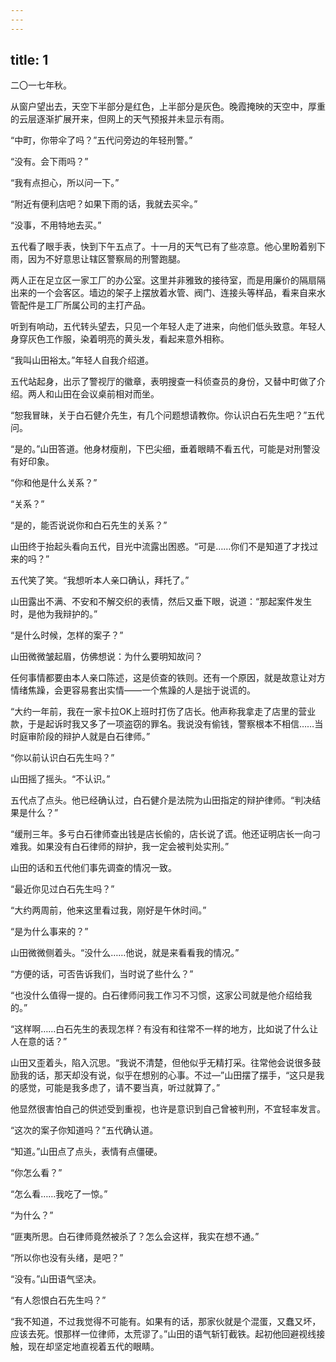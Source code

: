 ```yaml
---
---
---
```

title: 1
---

二〇一七年秋。

从窗户望出去，天空下半部分是红色，上半部分是灰色。晚霞掩映的天空中，厚重的云层逐渐扩展开来，但网上的天气预报并未显示有雨。

“中町，你带伞了吗？”五代问旁边的年轻刑警。”

“没有。会下雨吗？”

“我有点担心，所以问一下。”

“附近有便利店吧？如果下雨的话，我就去买伞。”

“没事，不用特地去买。”

五代看了眼手表，快到下午五点了。十一月的天气已有了些凉意。他心里盼着别下雨，因为不好意思让辖区警察局的刑警跑腿。

两人正在足立区一家工厂的办公室。这里并非雅致的接待室，而是用廉价的隔扇隔出来的一个会客区。墙边的架子上摆放着水管、阀门、连接头等样品，看来自来水管配件是工厂所属公司的主打产品。

听到有响动，五代转头望去，只见一个年轻人走了进来，向他们低头致意。年轻人身穿灰色工作服，染着明亮的黄头发，看起来意外相称。

“我叫山田裕太。”年轻人自我介绍道。

五代站起身，出示了警视厅的徽章，表明搜查一科侦查员的身份，又替中町做了介绍。两人和山田在会议桌前相对而坐。

“恕我冒昧，关于白石健介先生，有几个问题想请教你。你认识白石先生吧？”五代问。

“是的。”山田答道。他身材瘦削，下巴尖细，垂着眼睛不看五代，可能是对刑警没有好印象。

“你和他是什么关系？”

“关系？”

“是的，能否说说你和白石先生的关系？”

山田终于抬起头看向五代，目光中流露出困惑。“可是……你们不是知道了才找过来的吗？”

五代笑了笑。“我想听本人亲口确认，拜托了。”

山田露出不满、不安和不解交织的表情，然后又垂下眼，说道：“那起案件发生时，是他为我辩护的。”

“是什么时候，怎样的案子？”

山田微微皱起眉，仿佛想说：为什么要明知故问？

任何事情都要由本人亲口陈述，这是侦查的铁则。还有一个原因，就是故意让对方情绪焦躁，会更容易套出实情——一个焦躁的人是拙于说谎的。

“大约一年前，我在一家卡拉OK上班时打伤了店长。他声称我拿走了店里的营业款，于是起诉时我又多了一项盗窃的罪名。我说没有偷钱，警察根本不相信……当时庭审阶段的辩护人就是白石律师。”

“你以前认识白石先生吗？”

山田摇了摇头。“不认识。”

五代点了点头。他已经确认过，白石健介是法院为山田指定的辩护律师。“判决结果是什么？”

“缓刑三年。多亏白石律师查出钱是店长偷的，店长说了谎。他还证明店长一向刁难我。如果没有白石律师的辩护，我一定会被判处实刑。”

山田的话和五代他们事先调查的情况一致。

“最近你见过白石先生吗？”

“大约两周前，他来这里看过我，刚好是午休时间。”

“是为什么事来的？”

山田微微侧着头。“没什么……他说，就是来看看我的情况。”

“方便的话，可否告诉我们，当时说了些什么？”

“也没什么值得一提的。白石律师问我工作习不习惯，这家公司就是他介绍给我的。”

“这样啊……白石先生的表现怎样？有没有和往常不一样的地方，比如说了什么让人在意的话？”

山田又歪着头，陷入沉思。“我说不清楚，但他似乎无精打采。往常他会说很多鼓励我的话，那天却没有说，似乎在想别的心事。不过—”山田摆了摆手，“这只是我的感觉，可能是我多虑了，请不要当真，听过就算了。”

他显然很害怕自己的供述受到重视，也许是意识到自己曾被判刑，不宜轻率发言。

“这次的案子你知道吗？”五代确认道。

“知道。”山田点了点头，表情有点僵硬。

“你怎么看？”

“怎么看……我吃了一惊。”

“为什么？”

“匪夷所思。白石律师竟然被杀了？怎么会这样，我实在想不通。”

“所以你也没有头绪，是吧？”

“没有。”山田语气坚决。

“有人怨恨白石先生吗？”

“我不知道，不过我觉得不可能有。如果有的话，那家伙就是个混蛋，又蠢又坏，应该去死。恨那样一位律师，太荒谬了。”山田的语气斩钉截铁。起初他回避视线接触，现在却坚定地直视着五代的眼睛。